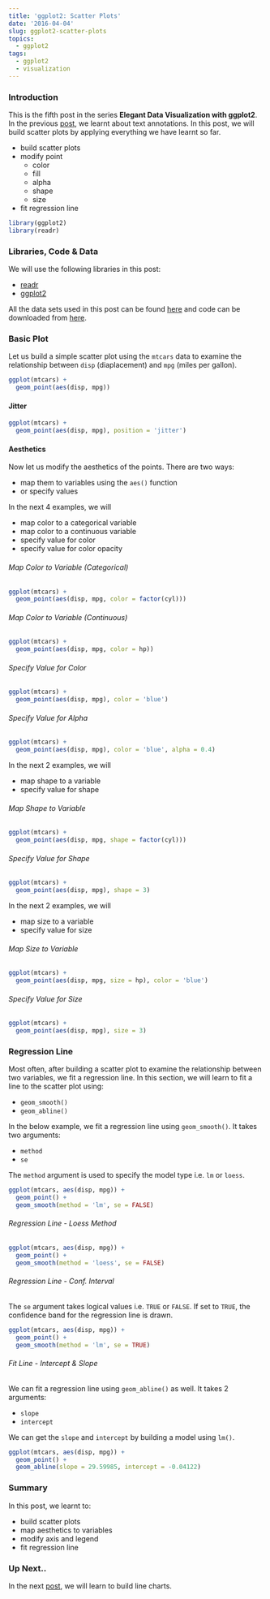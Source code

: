 ```yaml
---
title: 'ggplot2: Scatter Plots'
date: '2016-04-04'
slug: ggplot2-scatter-plots
topics:
  - ggplot2
tags:
  - ggplot2
  - visualization
---
```


### Introduction

This is the fifth post in the series **Elegant Data Visualization with ggplot2**. In the previous [post](https://blog.aravindhebbali.com/), we learnt about text annotations. In this post, we will build scatter plots by applying everything we have learnt so far.

- build scatter plots
- modify point
    - color
    - fill
    - alpha
    - shape
    - size
- fit regression line

```r
library(ggplot2)
library(readr)
```

### Libraries, Code & Data

We will use the following libraries in this post:

- [readr](https://readr.tidyverse.org/)
- [ggplot2](https://ggplot2.tidyverse.org/)

All the data sets used in this post can be found [here](https://github.com/rsquaredacademy/datasets) and code can be downloaded from [here]().

### Basic Plot

Let us build a simple scatter plot using the `mtcars` data to examine the relationship 
between `disp` (diaplacement) and `mpg` (miles per gallon).

```r
ggplot(mtcars) +
  geom_point(aes(disp, mpg))
```

#### Jitter

```r
ggplot(mtcars) +
  geom_point(aes(disp, mpg), position = 'jitter')
```

#### Aesthetics

Now let us modify the aesthetics of the points. There are two ways:

- map them to variables using the `aes()` function
- or specify values

In the next 4 examples, we will 

- map color to a categorical variable
- map color to a continuous variable
- specify value for color
- specify value for color opacity

###### Map Color to Variable (Categorical)

```r
ggplot(mtcars) +
  geom_point(aes(disp, mpg, color = factor(cyl)))
```

###### Map Color to Variable (Continuous)

```r
ggplot(mtcars) +
  geom_point(aes(disp, mpg, color = hp))
```

###### Specify Value for Color

```r
ggplot(mtcars) +
  geom_point(aes(disp, mpg), color = 'blue')
```

###### Specify Value for Alpha

```r
ggplot(mtcars) +
  geom_point(aes(disp, mpg), color = 'blue', alpha = 0.4)
```

In the next 2 examples, we will 

- map shape to a variable 
- specify value for shape

###### Map Shape to Variable

```r
ggplot(mtcars) +
  geom_point(aes(disp, mpg, shape = factor(cyl)))
```

###### Specify Value for Shape

```r
ggplot(mtcars) +
  geom_point(aes(disp, mpg), shape = 3)
```

In the next 2 examples, we will 

- map size to a variable 
- specify value for size

###### Map Size to Variable

```r
ggplot(mtcars) +
  geom_point(aes(disp, mpg, size = hp), color = 'blue')
```

###### Specify Value for Size

```r
ggplot(mtcars) +
  geom_point(aes(disp, mpg), size = 3)
```

### Regression Line

Most often, after building a scatter plot to examine the relationship between two variables, we fit
a regression line. In this section, we will learn to fit a line to the scatter plot using:

- `geom_smooth()`
- `geom_abline()`

In the below example, we fit a regression line using `geom_smooth()`. It takes two arguments:

- `method` 
- `se`

The `method` argument is used to specify the model type i.e. `lm` or `loess`. 

```r
ggplot(mtcars, aes(disp, mpg)) +
  geom_point() +
  geom_smooth(method = 'lm', se = FALSE)
```

###### Regression Line - Loess Method

```r
ggplot(mtcars, aes(disp, mpg)) +
  geom_point() +
  geom_smooth(method = 'loess', se = FALSE)
```

###### Regression Line - Conf. Interval

The `se` argument  takes logical values i.e. `TRUE` or `FALSE`. If set to `TRUE`, the confidence band for the regression line is drawn.

```r
ggplot(mtcars, aes(disp, mpg)) +
  geom_point() +
  geom_smooth(method = 'lm', se = TRUE)
```

###### Fit Line - Intercept & Slope

We can fit a regression line using `geom_abline()` as well. It takes 2 arguments:

- `slope`
- `intercept`

We can get the `slope` and `intercept` by building a model using `lm()`.

```r
ggplot(mtcars, aes(disp, mpg)) +
  geom_point() +
  geom_abline(slope = 29.59985, intercept = -0.04122)
```

### Summary

In this post, we learnt to:

- build scatter plots
- map aesthetics to variables
- modify axis and legend
- fit regression line

### Up Next..

In the next [post](https://blog.aravindhebbali.com/), we will learn to build line charts.



